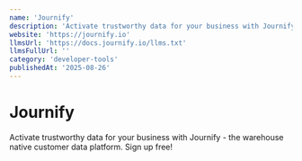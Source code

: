 ```yaml
---
name: 'Journify'
description: 'Activate trustworthy data for your business with Journify - the warehouse native customer data platform. Sign up free!'
website: 'https://journify.io'
llmsUrl: 'https://docs.journify.io/llms.txt'
llmsFullUrl: ''
category: 'developer-tools'
publishedAt: '2025-08-26'
---
```


# Journify

Activate trustworthy data for your business with Journify - the warehouse native customer data platform. Sign up free!

